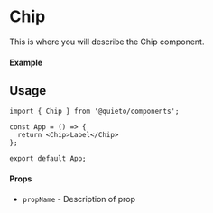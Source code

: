 
<Meta of={Chip} title="Chip" />

# Chip

This is where you will describe the Chip component.

#### Example

<Canvas  of={Chip.Chip}/>

## Usage
```tsx
import { Chip } from '@quieto/components';

const App = () => {
  return <Chip>Label</Chip>
};

export default App;

```

#### Props
- `propName` - Description of prop
